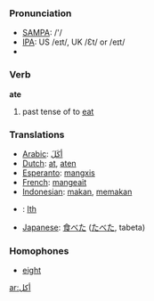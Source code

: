 === Pronunciation ===
*[[w:SAMPA|SAMPA]]: /'/
*[[w:IPA|IPA]]: US /eɪt/, UK /Ɛt/ or /eɪt/
*{{audio|en-us-ate.ogg|Audio (US)}}

=== Verb ===
'''ate'''

# past tense of to [[eat]]

===Translations===

*[[Arabic]]: [[أكَلَ]]
*[[Dutch]]: [[at]], [[aten]]
*[[Esperanto]]: [[mangxis]]
*[[French]]: [[mangeait]]
*[[Indonesian]]: [[makan]], [[makan|memakan]]
*{{ga}}: [[Ith]]
*[[Japanese]]: [[食べた]] ([[たべた]], tabeta)

===Homophones===
*[[eight]]

[[ar:أكل]]